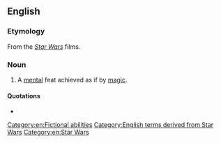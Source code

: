 ==English==

===Etymology===
From the ''[[Star Wars]]'' films.

===Noun===
{{en-noun}}

# A [[mental]] feat achieved as if by [[magic]].

====Quotations====
* {{seeCites}}

[[Category:en:Fictional abilities]]
[[Category:English terms derived from Star Wars]]
[[Category:en:Star Wars]]